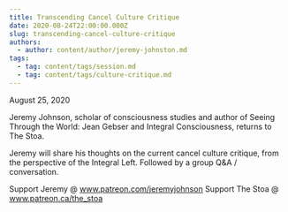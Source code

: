```yaml
---
title: Transcending Cancel Culture Critique
date: 2020-08-24T22:00:00.000Z
slug: transcending-cancel-culture-critique
authors:
  - author: content/author/jeremy-johnston.md
tags:
  - tag: content/tags/session.md
  - tag: content/tags/culture-critique.md
---
```


August 25, 2020

Jeremy Johnson, scholar of consciousness studies and author of Seeing Through the World: Jean Gebser and Integral Consciousness, returns to The Stoa.

Jeremy will share his thoughts on the current cancel culture critique, from the perspective of the Integral Left. Followed by a group Q&A / conversation.


Support Jeremy @ www.patreon.com/jeremyjohnson
Support The Stoa @ www.patreon.ca/the_stoa
